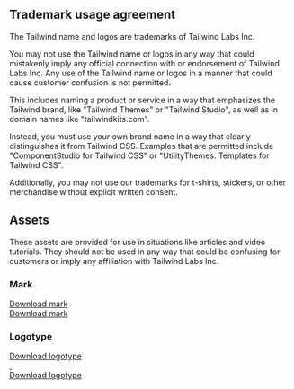 

## Trademark usage agreement

The Tailwind name and logos are trademarks of Tailwind Labs Inc.

You may not use the Tailwind name or logos in any way that could mistakenly imply any official connection with or endorsement of Tailwind Labs Inc. Any use of the Tailwind name or logos in a manner that could cause customer confusion is not permitted.

This includes naming a product or service in a way that emphasizes the Tailwind brand, like "Tailwind Themes" or "Tailwind Studio", as well as in domain names like "tailwindkits.com".

Instead, you must use your own brand name in a way that clearly distinguishes it from Tailwind CSS. Examples that are permitted include "ComponentStudio for Tailwind CSS" or "UtilityThemes: Templates for Tailwind CSS".

Additionally, you may not use our trademarks for t-shirts, stickers, or other merchandise without explicit written consent.

## Assets

These assets are provided for use in situations like articles and video tutorials. They should not be used in any way that could be confusing for customers or imply any affiliation with Tailwind Labs Inc.

### Mark

<div className="pt-5 pb-8">
  <a href={tailwindcssLogoMark.src} download>
    <span className="sr-only">Download mark</span>
    <div className="max-w-xl">
      <div className="relative" style={{ paddingTop: `${(33 / 262) * 100}%` }}>
        <Image
          className="absolute inset-0 h-full w-full object-contain object-left"
          src={tailwindcssLogoMark}
          alt=""
          width={54}
          height={33}
          style={{ margin: 0 }}
        />
      </div>
    </div>
  </a>
</div>

<a href={tailwindcssLogoMark.src} download>
  Download mark
</a>

### Logotype

<div className="pt-5 pb-8">
  <a href={tailwindcssLogoType.src} download>
    <span className="sr-only">Download logotype</span>
    <div className="max-w-xl">
      <div className="relative" style={{ paddingTop: `${(33 / 262) * 100}%` }}>
        <Image
          className="absolute inset-0 block h-full w-full dark:hidden"
          src={tailwindcssLogoType}
          alt=""
          width={262}
          height={33}
          style={{ margin: 0 }}
        />
        <Image
          className="absolute inset-0 hidden h-full w-full dark:block"
          src={tailwindcssLogoTypeWhite}
          alt=""
          width={262}
          height={33}
          style={{ margin: 0 }}
        />
      </div>
    </div>
  </a>
</div>

<a href="/brand/tailwindcss-logotype.zip" download>
  Download logotype
</a>
